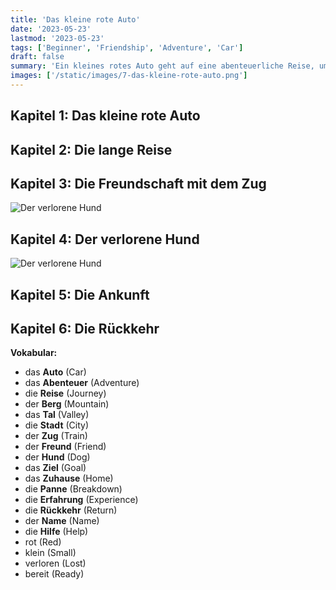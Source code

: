 ```yaml
---
title: 'Das kleine rote Auto'
date: '2023-05-23'
lastmod: '2023-05-23'
tags: ['Beginner', 'Friendship', 'Adventure', 'Car']
draft: false
summary: 'Ein kleines rotes Auto geht auf eine abenteuerliche Reise, um neuen Freunden zu helfen.'
images: ['/static/images/7-das-kleine-rote-auto.png']
---
```


## Kapitel 1: Das kleine rote Auto


<TextToSpeechPlayer
  text="Es gab einmal ein **kleines rotes Auto**, das Otto genannt wurde. Otto war immer **bereit**, auf ein **Abenteuer** zu gehen."
  translation="Once upon a time, there was a **small red car** named Otto. Otto was always **ready** to go on an **adventure**."
/>

## Kapitel 2: Die lange Reise

<TextToSpeechPlayer
  text="Eines Tages machte sich Otto auf eine lange **Reise**, um einem **Freund** zu helfen. Er fuhr über **Berge**, durch **Täler** und durch riesige **Städte**."
  translation="One day, Otto set off on a long **journey** to help a **friend**. He drove over **mountains**, through **valleys**, and through huge **cities**."
/>

## Kapitel 3: Die Freundschaft mit dem Zug

![Der verlorene Hund](/static/images/7-das-kleine-rote-auto-1.png)

<TextToSpeechPlayer
  text="Auf seiner Reise traf Otto einen freundlichen **Zug** namens Zeno. Zeno hatte eine **Panne** und konnte nicht weiterfahren. Otto half ihm, wieder in Gang zu kommen."
  translation="On his journey, Otto met a friendly **train** named Zeno. Zeno had a **breakdown** and couldn't go any further. Otto helped him get going again."
/>

## Kapitel 4: Der verlorene Hund

![Der verlorene Hund](/static/images/7-das-kleine-rote-auto-2.png)

<TextToSpeechPlayer
  text="Als Otto und Zeno weiterfuhren, fanden sie einen **verlorenen Hund**. Sie beschlossen, ihm zu helfen, sein **Zuhause** zu finden."
  translation="As Otto and Zeno continued, they found a **lost dog**. They decided to help him find his **home**."
/>

## Kapitel 5: Die Ankunft

<TextToSpeechPlayer
  text="Nach vielen Abenteuern und neuen **Erfahrungen** erreichte Otto schließlich sein **Ziel**. Er hatte seinem Freund geholfen und viele neue Erfahrungen gemacht."
  translation="After many adventures and new **experiences**, Otto finally reached his **goal**. He had helped his friend and had many new experiences."
/>

## Kapitel 6: Die Rückkehr

<TextToSpeechPlayer
  text="Nach seiner langen Reise kehrte Otto nach Hause zurück. Er war ein kleines rotes Auto, das **bereit** war, jedem zu helfen, der es brauchte."
  translation="After his long journey, Otto returned home. He was a small red car that was **ready** to help anyone who needed it."
/>

**Vokabular:**

- das **Auto** (Car)
- das **Abenteuer** (Adventure)
- die **Reise** (Journey)
- der **Berg** (Mountain)
- das **Tal** (Valley)
- die **Stadt** (City)
- der **Zug** (Train)
- der **Freund** (Friend)
- der **Hund** (Dog)
- das **Ziel** (Goal)
- das **Zuhause** (Home)
- die **Panne** (Breakdown)
- die **Erfahrung** (Experience)
- die **Rückkehr** (Return)
- der **Name** (Name)
- die **Hilfe** (Help)
- rot (Red)
- klein (Small)
- verloren (Lost)
- bereit (Ready)
